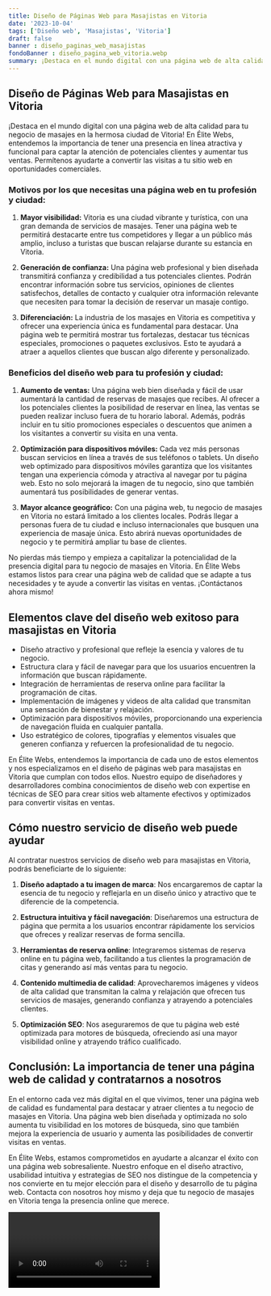 ```yaml
---
title: Diseño de Páginas Web para Masajistas en Vitoria
date: '2023-10-04'
tags: ['Diseño web', 'Masajistas', 'Vitoria']
draft: false
banner : diseño_paginas_web_masajistas
fondoBanner : diseño_pagina_web_vitoria.webp
summary: ¡Destaca en el mundo digital con una página web de alta calidad para tu negocio de masajes en la hermosa ciudad de Vitoria! En Élite Webs, entendemos la importancia de tener una presencia en línea atractiva y funcional para captar la atención de potenciales clientes y aumentar tus ventas. Permítenos ayudarte a convertir las visitas a tu sitio web en oportunidades comerciales.
---
```


## Diseño de Páginas Web para Masajistas en Vitoria

¡Destaca en el mundo digital con una página web de alta calidad para tu negocio de masajes en la hermosa ciudad de Vitoria! En Élite Webs, entendemos la importancia de tener una presencia en línea atractiva y funcional para captar la atención de potenciales clientes y aumentar tus ventas. Permítenos ayudarte a convertir las visitas a tu sitio web en oportunidades comerciales.

### Motivos por los que necesitas una página web en tu profesión y ciudad:

1. **Mayor visibilidad:** Vitoria es una ciudad vibrante y turística, con una gran demanda de servicios de masajes. Tener una página web te permitirá destacarte entre tus competidores y llegar a un público más amplio, incluso a turistas que buscan relajarse durante su estancia en Vitoria.

2. **Generación de confianza:** Una página web profesional y bien diseñada transmitirá confianza y credibilidad a tus potenciales clientes. Podrán encontrar información sobre tus servicios, opiniones de clientes satisfechos, detalles de contacto y cualquier otra información relevante que necesiten para tomar la decisión de reservar un masaje contigo.

3. **Diferenciación:** La industria de los masajes en Vitoria es competitiva y ofrecer una experiencia única es fundamental para destacar. Una página web te permitirá mostrar tus fortalezas, destacar tus técnicas especiales, promociones o paquetes exclusivos. Esto te ayudará a atraer a aquellos clientes que buscan algo diferente y personalizado.

### Beneficios del diseño web para tu profesión y ciudad:

1. **Aumento de ventas:** Una página web bien diseñada y fácil de usar aumentará la cantidad de reservas de masajes que recibes. Al ofrecer a los potenciales clientes la posibilidad de reservar en línea, las ventas se pueden realizar incluso fuera de tu horario laboral. Además, podrás incluir en tu sitio promociones especiales o descuentos que animen a los visitantes a convertir su visita en una venta.

2. **Optimización para dispositivos móviles:** Cada vez más personas buscan servicios en línea a través de sus teléfonos o tablets. Un diseño web optimizado para dispositivos móviles garantiza que los visitantes tengan una experiencia cómoda y atractiva al navegar por tu página web. Esto no solo mejorará la imagen de tu negocio, sino que también aumentará tus posibilidades de generar ventas.

3. **Mayor alcance geográfico:** Con una página web, tu negocio de masajes en Vitoria no estará limitado a los clientes locales. Podrás llegar a personas fuera de tu ciudad e incluso internacionales que busquen una experiencia de masaje única. Esto abrirá nuevas oportunidades de negocio y te permitirá ampliar tu base de clientes.

No pierdas más tiempo y empieza a capitalizar la potencialidad de la presencia digital para tu negocio de masajes en Vitoria. En Élite Webs estamos listos para crear una página web de calidad que se adapte a tus necesidades y te ayude a convertir las visitas en ventas. ¡Contáctanos ahora mismo!

<GifSeo />

<Cta />

## Elementos clave del diseño web exitoso para masajistas en Vitoria

- Diseño atractivo y profesional que refleje la esencia y valores de tu negocio.
- Estructura clara y fácil de navegar para que los usuarios encuentren la información que buscan rápidamente.
- Integración de herramientas de reserva online para facilitar la programación de citas.
- Implementación de imágenes y videos de alta calidad que transmitan una sensación de bienestar y relajación.
- Optimización para dispositivos móviles, proporcionando una experiencia de navegación fluida en cualquier pantalla.
- Uso estratégico de colores, tipografías y elementos visuales que generen confianza y refuercen la profesionalidad de tu negocio.

En Élite Webs, entendemos la importancia de cada uno de estos elementos y nos especializamos en el diseño de páginas web para masajistas en Vitoria que cumplan con todos ellos. Nuestro equipo de diseñadores y desarrolladores combina conocimientos de diseño web con expertise en técnicas de SEO para crear sitios web altamente efectivos y optimizados para convertir visitas en ventas.

## Cómo nuestro servicio de diseño web puede ayudar

Al contratar nuestros servicios de diseño web para masajistas en Vitoria, podrás beneficiarte de lo siguiente:

1. **Diseño adaptado a tu imagen de marca**: Nos encargaremos de captar la esencia de tu negocio y reflejarla en un diseño único y atractivo que te diferencie de la competencia.

2. **Estructura intuitiva y fácil navegación**: Diseñaremos una estructura de página que permita a los usuarios encontrar rápidamente los servicios que ofreces y realizar reservas de forma sencilla.

3. **Herramientas de reserva online**: Integraremos sistemas de reserva online en tu página web, facilitando a tus clientes la programación de citas y generando así más ventas para tu negocio.

4. **Contenido multimedia de calidad**: Aprovecharemos imágenes y videos de alta calidad que transmitan la calma y relajación que ofrecen tus servicios de masajes, generando confianza y atrayendo a potenciales clientes.

5. **Optimización SEO**: Nos aseguraremos de que tu página web esté optimizada para motores de búsqueda, ofreciendo así una mayor visibilidad online y atrayendo tráfico cualificado.

## Conclusión: La importancia de tener una página web de calidad y contratarnos a nosotros

En el entorno cada vez más digital en el que vivimos, tener una página web de calidad es fundamental para destacar y atraer clientes a tu negocio de masajes en Vitoria. Una página web bien diseñada y optimizada no solo aumenta tu visibilidad en los motores de búsqueda, sino que también mejora la experiencia de usuario y aumenta las posibilidades de convertir visitas en ventas.

En Élite Webs, estamos comprometidos en ayudarte a alcanzar el éxito con una página web sobresaliente. Nuestro enfoque en el diseño atractivo, usabilidad intuitiva y estrategias de SEO nos distingue de la competencia y nos convierte en tu mejor elección para el diseño y desarrollo de tu página web. Contacta con nosotros hoy mismo y deja que tu negocio de masajes en Vitoria tenga la presencia online que merece.

<Video />

<CtaBot job='Masajistas' city='Vitoria'/>

<Gmaps query='Vitoria+españa+maps' />